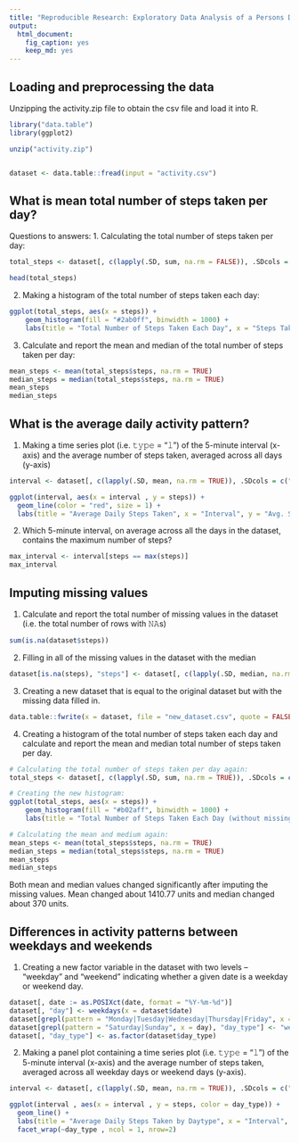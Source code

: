 ```yaml
---
title: "Reproducible Research: Exploratory Data Analysis of a Persons Daily Movement"
output: 
  html_document: 
    fig_caption: yes
    keep_md: yes
---
```



## Loading and preprocessing the data
Unzipping the activity.zip file to obtain the csv file and load it into R.

```r
library("data.table")
library(ggplot2)

unzip("activity.zip")


dataset <- data.table::fread(input = "activity.csv")
```


## What is mean total number of steps taken per day?
Questions to answers:
1. Calculating the total number of steps taken per day:

```r
total_steps <- dataset[, c(lapply(.SD, sum, na.rm = FALSE)), .SDcols = c("steps"), by = .(date)] 

head(total_steps)
```

2. Making a histogram of the total number of steps taken each day:

```r
ggplot(total_steps, aes(x = steps)) +
    geom_histogram(fill = "#2ab0ff", binwidth = 1000) +
    labs(title = "Total Number of Steps Taken Each Day", x = "Steps Taken", y = "Frequency")
```

3. Calculate and report the mean and median of the total number of steps taken per day:
```r
mean_steps <- mean(total_steps$steps, na.rm = TRUE)
median_steps = median(total_steps$steps, na.rm = TRUE)
mean_steps
median_steps
```

## What is the average daily activity pattern?
1. Making a time series plot (i.e. 𝚝𝚢𝚙𝚎 = "𝚕") of the 5-minute interval (x-axis) and the average number of steps taken, averaged across all days (y-axis)

```r
interval <- dataset[, c(lapply(.SD, mean, na.rm = TRUE)), .SDcols = c("steps"), by = .(interval)] 

ggplot(interval, aes(x = interval , y = steps)) +
  geom_line(color = "red", size = 1) +
  labs(title = "Average Daily Steps Taken", x = "Interval", y = "Avg. Steps per day")
```

2. Which 5-minute interval, on average across all the days in the dataset, contains the maximum number of steps?

```r
max_interval <- interval[steps == max(steps)]
max_interval
```


## Imputing missing values

1. Calculate and report the total number of missing values in the dataset (i.e. the total number of rows with 𝙽𝙰s)

```r
sum(is.na(dataset$steps))
```


2. Filling in all of the missing values in the dataset with the median

```r
dataset[is.na(steps), "steps"] <- dataset[, c(lapply(.SD, median, na.rm = TRUE)), .SDcols = c("steps")]
```


3. Creating a new dataset that is equal to the original dataset but with the missing data filled in.

```r
data.table::fwrite(x = dataset, file = "new_dataset.csv", quote = FALSE)
```


4. Creating a histogram of the total number of steps taken each day and calculate and report the mean and median total number of steps taken per day.


```r
# Calculating the total number of steps taken per day again:
total_steps <- dataset[, c(lapply(.SD, sum, na.rm = TRUE)), .SDcols = c("steps"), by = .(date)] 

# Creating the new histogram:
ggplot(total_steps, aes(x = steps)) +
    geom_histogram(fill = "#b02aff", binwidth = 1000) +
    labs(title = "Total Number of Steps Taken Each Day (without missing data)", x = "Steps Taken", y = "Frequency")

# Calculating the mean and medium again:
mean_steps <- mean(total_steps$steps, na.rm = TRUE)
median_steps = median(total_steps$steps, na.rm = TRUE)
mean_steps
median_steps
```

Both mean and median values changed significantly after imputing the missing values. Mean changed about 1410.77 units and median changed about 370 units.

## Differences in activity patterns between weekdays and weekends
1. Creating a new factor variable in the dataset with two levels – “weekday” and “weekend” indicating whether a given date is a weekday or weekend day.
```r
dataset[, date := as.POSIXct(date, format = "%Y-%m-%d")]
dataset[, "day"] <- weekdays(x = dataset$date)
dataset[grepl(pattern = "Monday|Tuesday|Wednesday|Thursday|Friday", x = day), "day_type"] <- "weekday"
dataset[grepl(pattern = "Saturday|Sunday", x = day), "day_type"] <- "weekend"
dataset[, "day_type"] <- as.factor(dataset$day_type)

```
2. Making a panel plot containing a time series plot (i.e. 𝚝𝚢𝚙𝚎 = "𝚕") of the 5-minute interval (x-axis) and the average number of steps taken, averaged across all weekday days or weekend days (y-axis).

```r
interval <- dataset[, c(lapply(.SD, mean, na.rm = TRUE)), .SDcols = c("steps"), by = .(interval, day_type)] 

ggplot(interval , aes(x = interval , y = steps, color = day_type)) +
  geom_line() + 
  labs(title = "Average Daily Steps Taken by Daytype", x = "Interval", y = "No. of Steps Taken") + 
  facet_wrap(~day_type , ncol = 1, nrow=2)
```